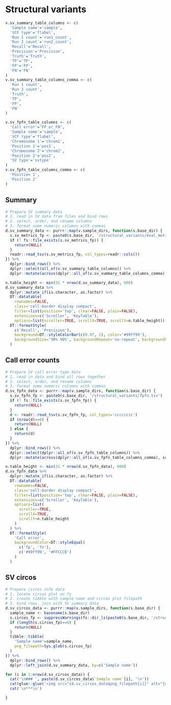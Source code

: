 # Structural variants
```r
v.sv_summary_table_columns <- c(
  'Sample name'='sample',
  'VCF type'='flabel',
  'Run 1 count'='run1_count',
  'Run 2 count'='run2_count',
  'Recall'='Recall',
  'Precision'='Precision',
  'Truth'='Truth',
  'TP'='TP',
  'FP'='FP',
  'FN'='FN'
)
v.sv_summary_table_columns_comma <- c(
  'Run 1 count',
  'Run 2 count',
  'Truth',
  'TP',
  'FP',
  'FN'
)

v.sv_fpfn_table_columns <- c(
  'Call error'='FP_or_FN',
  'Sample name'='sample',
  'VCF type'='flabel',
  'Chromosome 1'='chrom1',
  'Position 1'='pos1',
  'Chromosome 2'='chrom2',
  'Position 2'='pos2',
  'SV type'='svtype'
)
v.sv_fpfn_table_columns_comma <- c(
  'Position 1',
  'Position 2'
)
```

## Summary
```r
# Prepare SV summary data
# 1. read in SV data from files and bind rows
# 2. select, order, and rename columns
# 3. format some numeric columns with commas
d.sv_summary_data <- purrr::map(v.sample_dirs, function(s.base_dir) {
  s.sv_metrics_fp <- paste0(s.base_dir, '/structural_variants/eval_metrics.tsv')
  if (! fs::file_exists(s.sv_metrics_fp)) {
    return(NULL)
  }
  readr::read_tsv(s.sv_metrics_fp, col_types=readr::cols())
}) %>%
  dplyr::bind_rows() %>%
  dplyr::select(all_of(v.sv_summary_table_columns)) %>%
  dplyr::mutate(across(dplyr::all_of(v.sv_summary_table_columns_comma), scales::comma))

```

```r
n.table_height <- min(31 * nrow(d.sv_summary_data), 600)
d.sv_summary_data %>%
  dplyr::mutate_if(is.character, as.factor) %>%
  DT::datatable(
    rownames=FALSE,
    class='cell-border display compact',
    filter=list(position='top', clear=FALSE, plain=FALSE),
    extensions=c('Scroller', 'KeyTable'),
    options=list(scroller=TRUE, scrollX=TRUE, scrollY=n.table_height)) %>%
  DT::formatStyle(
    c('Recall', 'Precision'),
    background=DT::styleColorBar(c(0.97, 1), color='#99ff99'),
    backgroundSize='90% 90%', backgroundRepeat='no-repeat', backgroundPosition='center'
  )
```

## Call error counts
```r
# Prepare SV call error type data
# 1. read in data and bind all rows together
# 2. select, order, and rename columns
# 3. format some numeric columns with commas
d.sv_fpfn_data <- purrr::map(v.sample_dirs, function(s.base_dir) {
  s.sv_fpfn_fp <- paste0(s.base_dir, '/structural_variants/fpfn.tsv')
  if (! fs::file_exists(s.sv_fpfn_fp)) {
    return(NULL)
  }
  d <- readr::read_tsv(s.sv_fpfn_fp, col_types='ccccicic')
  if (nrow(d)==0) {
    return(NULL)
  } else {
    return(d)
  }
}) %>%
  dplyr::bind_rows() %>%
  dplyr::select(dplyr::all_of(v.sv_fpfn_table_columns)) %>%
  dplyr::mutate(across(dplyr::all_of(v.sv_fpfn_table_columns_comma), scales::comma))
```

```r
n.table_height <- min(31 * nrow(d.sv_fpfn_data), 600)
d.sv_fpfn_data %>%
  dplyr::mutate_if(is.character, as.factor) %>%
  DT::datatable(
    rownames=FALSE,
    class='cell-border display compact',
    filter=list(position='top', clear=FALSE, plain=FALSE),
    extensions=c('Scroller', 'KeyTable'),
    options=list(
      scroller=TRUE,
      scrollX=TRUE,
      scrollY=n.table_height
    )
  ) %>%
  DT::formatStyle(
    'Call error',
    backgroundColor=DT::styleEqual(
      c('fp', 'fn'),
      c('#99ff99', '#FFCCCB')
    )
  )
```

## SV circos {.tabset .tabset-pills}
```r
# Prepare circos info data
# 1. locate circos plot on fs
# 2. create tibble with sample name and circos plot filepath
# 3. bind rows, join with SV summary data
d.sv_circos_data <- purrr::map(v.sample_dirs, function(s.base_dir) {
  sample_name <- basename(s.base_dir)
  s.circos_fp <- suppressWarnings(fs::dir_ls(paste0(s.base_dir, '/structural_variants/circos/'), glob='*/circos_*png', fail=FALSE))
  if (length(s.circos_fp)==0) {
    return(NULL)
  }
  tibble::tibble(
    'Sample name'=sample_name,
    png_filepath=Sys.glob(s.circos_fp)
  )
}) %>%
  dplyr::bind_rows() %>%
  dplyr::left_join(d.sv_summary_data, by=c('Sample name'))

for (i in 1:nrow(d.sv_circos_data)) {
  cat('\n### ', paste(d.sv_circos_data$`Sample name`[i], '\n'))
  cat(glue::glue('<img src="{d.sv_circos_data$png_filepath[i]}" alt="{d.sv_circos_data$`Sample name`[i]}" width="30%">'), '\n')
  cat('\n***\n')

}
```

